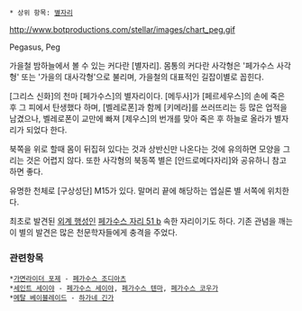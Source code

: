  * 상위 항목: [[별자리]]

http://www.botproductions.com/stellar/images/chart_peg.gif

Pegasus, Peg

가을철 밤하늘에서 볼 수 있는 커다란 [별자리]. 몸통의 커다란 사각형은 '페가수스 사각형' 또는 '가을의 대사각형'으로 불리며, 가을철의 대표적인 길잡이별로 꼽힌다.

[그리스 신화]의 천마 [페가수스]의 별자리이다. [메두사]가 [페르세우스]의 손에 죽은 후 그 피에서 탄생했다 하며, [벨레로폰]과 함께 [키메라]를 쓰러뜨리는 등 많은 업적을 남겼으나, 벨레로폰이 교만에 빠져 [제우스]의 번개를 맞아 죽은 후 하늘로 올라가 별자리가 되었다 한다.

북쪽을 위로 할때 몸이 뒤집혀 있다는 것과 상반신만 나온다는 것에 유의하면 모양을 그리는 것은 어렵지 않다. 또한 사각형의 북동쪽 별은 [안드로메다자리]와 공유하니 참고하면 좋다.

유명한 천체로 [구상성단] M15가 있다. 말머리 끝에 해당하는 엡실론 별 서쪽에 위치한다.

최초로 발견된 [[외계 행성]]인 [[페가수스 자리 51 b]] 속한 자리이기도 하다. 기존 관념을 깨는 이 별의 발견은 많은 천문학자들에게 충격을 주었다.

=== 관련항목 ===
 *[[가면라이더 포제]] - [[페가수스 조디아츠]]
 *[[세인트 세이야]] - [[페가수스 세이야]], [[페가수스 텐마]], [[페가수스 코우가]]
 *[[메탈 베이블레이드]] - [[하가네 긴가]]
